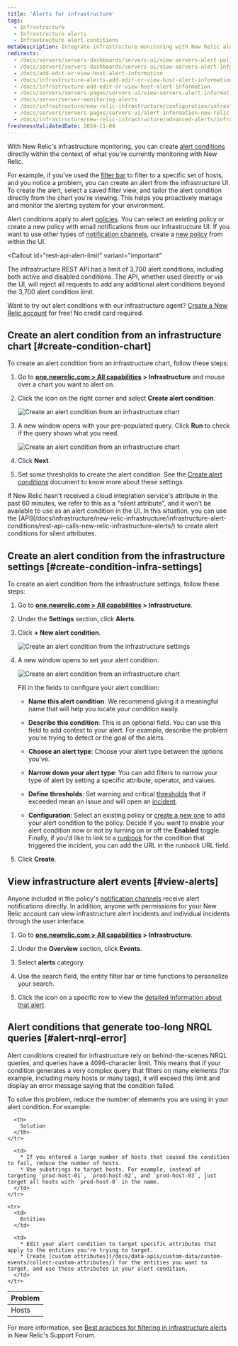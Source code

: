 ```yaml
---
title: 'Alerts for infrastructure'
tags:
  - Infrastructure
  - Infrastructure alerts
  - Infrastructure alert conditions
metaDescription: Integrate infrastructure monitoring with New Relic alerts to define and view conditions that trigger alert notifications for your hosts.
redirects:
  - /docs/servers/servers-dashboards/servers-ui/view-servers-alert-policies-conditions
  - /docs/servers/servers-dashboards/servers-ui/view-servers-alert-information
  - /docs/add-edit-or-view-host-alert-information
  - /docs/infrastructure-alerts-add-edit-or-view-host-alert-information
  - /docs/infrastructure-add-edit-or-view-host-alert-information
  - /docs/servers/servers-pages/servers-ui/view-servers-alert-information
  - /docs/server/server-monitoring-alerts
  - /docs/infrastructure/new-relic-infrastructure/configuration/infrastructure-alerts-add-edit-or-view-host-alert-information
  - /docs/servers/servers-pages/servers-ui/alert-information-new-relic-servers
  - /docs/infrastructure/new-relic-infrastructure/advanced-alerts/infrastructure-alert-conditions
freshnessValidatedDate: 2024-11-04
---
```


With New Relic's infrastructure monitoring, you can create [alert conditions](/docs/new-relic-solutions/get-started/glossary/#alert-condition) directly within the context of what you're currently monitoring with New Relic.

For example, if you've used the [filter bar](/docs/new-relic-solutions/new-relic-one/core-concepts/search-filter-entities) to filter to a specific set of hosts, and you notice a problem, you can create an alert from the infrastructure UI. To create the alert, select a saved filter view, and tailor the alert condition directly from the chart you're viewing. This helps you proactively manage and monitor the alerting system for your environment.

Alert conditions apply to alert [policies](/docs/new-relic-solutions/get-started/glossary/#alert-policy). You can select an existing policy or create a new policy with email notifications from our infrastructure UI. If you want to use other types of [notification channels](/docs/alerts/get-notified/intro-notifications/#channels), create a [new policy](/docs/alerts/organize-alerts/create-edit-or-find-alert-policy/) from within the <InlinePopover type="alerts"/> UI.

<Callout
  id="rest-api-alert-limit"
  variant="important"
>
  The infrastructure REST API has a limit of 3,700 alert conditions, including both active and disabled conditions. The API, whether used directly or via the UI, will reject all requests to add any additional alert conditions beyond the 3,700 alert condition limit.
</Callout>

Want to try out alert conditions with our infrastructure agent? [Create a New Relic account](https://newrelic.com/signup) for free! No credit card required.

## Create an alert condition from an infrastructure chart [#create-condition-chart]

To create an alert condition from an infrastructure chart, follow these steps:

1. Go to <DNT>**[one.newrelic.com > All capabilities](https://one.newrelic.com/all-capabilities) > Infrastructure**</DNT> and mouse over a chart you want to alert on.

2. Click the <Icon name="fe-more-horizontal"/> icon on the right corner and select <DNT>**Create alert condition**</DNT>.

    <img
    title="Create an alert condition from an infrastructure chart"
    alt="Create an alert condition from an infrastructure chart"
    src="/images/alerts_screenshot-crop_conditions-create-infra-chart.webp"
    />

3. A new window opens with your pre-populated query. Click <DNT>**Run**</DNT> to check if the query shows what you need.

    <img
    title="Create an alert condition from an infrastructure chart"
    alt="Create an alert condition from an infrastructure chart"
    src="/images/alerts_screenshot-crop_conditions-create-infra-chart-query.webp"
    />

4. Click <DNT>**Next**</DNT>.

5. Set some thresholds to create the alert condition. See the [Create alert conditions](/docs/alerts/create-alert/create-alert-condition/alert-conditions) document to know more about these settings.

<Callout variant="important">
  If New Relic hasn't received a cloud integration service's attribute in the past 60 minutes, we refer to this as a "silent attribute", and it won't be available to use as an alert condition in the UI. In this situation, you can use the [API](/docs/infrastructure/new-relic-infrastructure/infrastructure-alert-conditions/rest-api-calls-new-relic-infrastructure-alerts/) to create alert conditions for silent attributes.
</Callout>

## Create an alert condition from the infrastructure settings [#create-condition-infra-settings]

To create an alert condition from the infrastructure settings, follow these steps:

1. Go to <DNT>**[one.newrelic.com > All capabilities](https://one.newrelic.com/all-capabilities) > Infrastructure**</DNT>.

2. Under the <DNT>**Settings**</DNT> section, click <DNT>**Alerts**</DNT>.

3. Click <DNT>**+ New alert condition**</DNT>.

    <img
    title="Create an alert condition from the infrastructure settings"
    alt="Create an alert condition from the infrastructure settings"
    src="/images/alerts_screenshot-crop_conditions-create-infra-settings.webp"
    />

3. A new window opens to set your alert condition.

    <img
    title="Create an alert condition from an infrastructure chart"
    alt="Create an alert condition from an infrastructure chart"
    src="/images/alerts_screenshot-crop_conditions-create-infra-settings-fields.webp"
    />

    Fill in the fields to configure your alert condition:

    * <DNT>**Name this alert condition**</DNT>: We recommend giving it a meaningful name that will help you locate your condition easily.

    * <DNT>**Describe this condition**</DNT>: This is an optional field. You can use this field to add context to your alert. For example, describe the problem you're trying to detect or the goal of the alerts.

    * <DNT>**Choose an alert type**</DNT>: Choose your alert type between the options you've.

    * <DNT>**Narrow down your alert type**</DNT>: You can add filters to narrow your type of alert by setting a specific attribute, operator, and values.

    * <DNT>**Define thresholds**</DNT>: Set warning and critical [thresholds](/docs/alerts/alert-conditions/set-thresholds/) that if exceeded mean an issue and will open an [incident](/docs/new-relic-solutions/get-started/glossary/#alert-incident).

    * <DNT>**Configuration**</DNT>: Select an existing policy or [create a new one](/docs/alerts/organize-alerts/create-edit-or-find-alert-policy/) to add your alert condition to the policy. Decide if you want to enable your alert condition now or not by turning on or off the <DNT>**Enabled**</DNT> toggle. Finally, if you'd like to link to a [runbook](/docs/new-relic-solutions/get-started/glossary/#alert-runbook) for the condition that triggered the incident, you can add the URL in the runbook URL field.  

4. Click <DNT>**Create**</DNT>.

## View infrastructure alert events [#view-alerts]

Anyone included in the policy's [notification channels](/docs/alerts/get-notified/intro-notifications/#channels) receive alert notifications directly. In addition, anyone with permissions for your New Relic account can view infrastructure alert incidents and individual incidents through the user interface.

1. Go to <DNT>**[one.newrelic.com > All capabilities](https://one.newrelic.com/all-capabilities) > Infrastructure**</DNT>.

2. Under the <DNT>**Overview**</DNT> section, click <DNT>**Events**</DNT>.

3. Select <DNT>**alerts**</DNT> category.

4. Use the search field, the entity filter bar or time functions to personalize your search.

5. Click the <Icon name="fe-more-horizontal"/> icon on a specific row to view the [detailed information about that alert](/docs/alerts/incident-management/view-event-details-incidents).

## Alert conditions that generate too-long NRQL queries [#alert-nrql-error]

Alert conditions created for infrastructure rely on behind-the-scenes NRQL queries, and queries have a 4096-character limit. This means that if your condition generates a very complex query that filters on many elements (for example, including many hosts or many tags), it will exceed this limit and display an error message saying that the condition failed.

To solve this problem, reduce the number of elements you are using in your alert condition. For example:

<table>
  <thead>
    <tr>
      <th style={{ width: "150px" }}>
        Problem
      </th>

      <th>
        Solution
      </th>
    </tr>
  </thead>

  <tbody>
    <tr>
      <td>
        Hosts
      </td>

      <td>
        * If you entered a large number of hosts that caused the condition to fail, reduce the number of hosts.
        * Use substrings to target hosts. For example, instead of targeting `prod-host-01`, `prod-host-02`, and `prod-host-03`, just target all hosts with `prod-host-0` in the name.
      </td>
    </tr>

    <tr>
      <td>
        Entities
      </td>

      <td>
        * Edit your alert condition to target specific attributes that apply to the entities you're trying to target.
        * Create [custom attributes](/docs/data-apis/custom-data/custom-events/collect-custom-attributes/) for the entities you want to target, and use those attributes in your alert condition.
      </td>
    </tr>
  </tbody>
</table>

For more information, see [Best practices for filtering in infrastructure alerts](https://discuss.newrelic.com/t/relic-solution-best-practice-for-filtering-in-infrastructure-alerts/58065) in New Relic's Support Forum.
